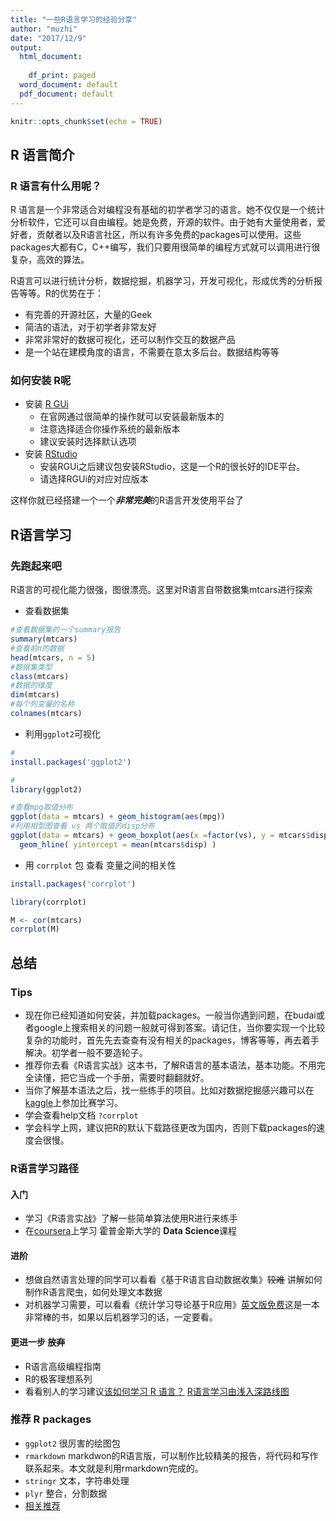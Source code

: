 ```yaml
---
title: "一些R语言学习的经验分享"
author: "muzhi"
date: "2017/12/9"
output:
  html_document:
    
    df_print: paged
  word_document: default
  pdf_document: default
---
```


```r
knitr::opts_chunk$set(echo = TRUE)
```

## R 语言简介
### R 语言有什么用呢？
  R 语言是一个非常适合对编程没有基础的初学者学习的语言。她不仅仅是一个统计分析软件，它还可以自由编程。她是免费，开源的软件。由于她有大量使用者，爱好者，贡献者以及R语言社区，所以有许多免费的packages可以使用。这些packages大都有C，C++编写，我们只要用很简单的编程方式就可以调用进行很复杂，高效的算法。
 
  R语言可以进行统计分析，数据挖掘，机器学习，开发可视化，形成优秀的分析报告等等。R的优势在于：
  
  - 有完善的开源社区，大量的Geek 
  - 简洁的语法，对于初学者非常友好
  - 非常非常好的数据可视化，还可以制作交互的数据产品
  - 是一个站在建模角度的语言，不需要在意太多后台。数据结构等等

### 如何安装 R呢

- 安装 [R GUi](https://www.r-project.org)
    - 在官网通过很简单的操作就可以安装最新版本的
    - 注意选择适合你操作系统的最新版本
    -  建议安装时选择默认选项
- 安装 [RStudio](https://www.rstudio.com)
    + 安装RGUi之后建议包安装RStudio，这是一个R的很长好的IDE平台。
    + 请选择RGUi的对应对应版本
  
这样你就已经搭建一个一个***非常完美***的R语言开发使用平台了

## R语言学习
### 先跑起来吧
R语言的可视化能力很强，图很漂亮。这里对R语言自带数据集mtcars进行探索

 - 查看数据集
```r
#查看数据集的一个summary报告
summary(mtcars)
#查看前n的数据
head(mtcars, n = 5)
#数据集类型
class(mtcars)
#数据的维度
dim(mtcars)
#每个列变量的名称
colnames(mtcars)
```
 - 利用`ggplot2`可视化
```r
#
install.packages('ggplot2')
``` 
```r
#
library(ggplot2)

``` 
```r
#查看mpg取值分布
ggplot(data = mtcars) + geom_histogram(aes(mpg))
#利用相型图查看 vs 两个取值的disp分布
ggplot(data = mtcars) + geom_boxplot(aes(x =factor(vs), y = mtcars$disp)) + 
  geom_hline( yintercept = mean(mtcars$disp) )


```

 - 用 `corrplot` 包 查看 变量之间的相关性
```r
install.packages('corrplot')
```
```r
library(corrplot)

M <- cor(mtcars)
corrplot(M)


```

## 总结

### Tips
  - 现在你已经知道如何安装，并加载packages。一般当你遇到问题，在budai或者google上搜索相关的问题一般就可得到答案。请记住，当你要实现一个比较复杂的功能时，首先先去查查有没有相关的packages，博客等等，再去着手解决。初学者一般不要造轮子。
  - 推荐你去看《R语言实战》这本书，了解R语言的基本语法，基本功能。不用完全读懂，把它当成一个手册，需要时翻翻就好。
  - 当你了解基本语法之后，找一些练手的项目。比如对数据挖掘感兴趣可以在[kaggle](kaggle.com)上参加比赛学习。
  - 学会查看help文档 `?corrplot`
  - 学会科学上网，建议把R的默认下载路径更改为国内，否则下载packages的速度会很慢。
  
### R语言学习路径
 
#### 入门
  - 学习《R语言实战》了解一些简单算法使用R进行来练手
  - 在[coursera](https://www.coursera.org/specializations/jhu-data-science)上学习 霍普金斯大学的 **Data Science**课程
    
#### 进阶
  - 想做自然语言处理的同学可以看看《基于R语言自动数据收集》~~较难~~ 讲解如何制作R语言爬虫，如何处理文本数据
  - 对机器学习需要，可以看看《统计学习导论基于R应用》[英文版免费](http://www-bcf.usc.edu/~gareth/ISL/)这是一本非常棒的书，如果以后机器学习的话，一定要看。

#### 更进一步 ~~放弃~~
  - R语言高级编程指南
  - R的极客理想系列
  - 看看别人的学习建议[该如何学习 R 语言？](https://www.zhihu.com/question/21654166)
  [R语言学习由浅入深路线图](http://blog.csdn.net/lgdblue/article/details/42678233)
  
### 推荐 R packages 
  - `ggplot2` 很厉害的绘图包
  - `rmarkdown` markdwon的R语言版，可以制作比较精美的报告，将代码和写作联系起来。本文就是利用rmarkdown完成的。
  - `stringr` 文本，字符串处理
  - `plyr` 整合，分割数据
  - [相关推荐](https://www.zhihu.com/question/21792740)



